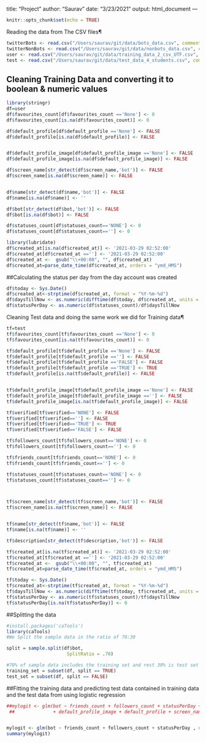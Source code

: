 title: "Project"
author: "Saurav"
date: "3/23/2021"
output: html_document
---

```r
knitr::opts_chunk$set(echo = TRUE)
```

Reading the data from The CSV files¶

```r

twitterBots <- read.csv("/Users/saurav/git/data/bots_data.csv", comment.char="#")
twitterNonBots <- read.csv("/Users/saurav/git/data/nonbots_data.csv", comment.char="#")
user <- read.csv("/Users/saurav/git/data/training_data_2_csv_UTF.csv", comment.char="#")
test <- read.csv("/Users/saurav/git/data/test_data_4_students.csv", comment.char="#")

```

## Cleaning Training Data and converting it to boolean & numeric values


```r
library(stringr)
df=user
df$favourites_count[df$favourites_count =='None'] <- 0
df$favourites_count[is.na(df$favourites_count)] <- 0

df$default_profile[df$default_profile =='None'] <- FALSE
df$default_profile[is.na(df$default_profile)] <- FALSE


df$default_profile_image[df$default_profile_image =='None'] <- FALSE
df$default_profile_image[is.na(df$default_profile_image)] <- FALSE

df$screen_name[str_detect(df$screen_name,'bot')] <- FALSE
df$screen_name[is.na(df$screen_name)] <- FALSE


df$name[str_detect(df$name,'bot')] <- FALSE
df$name[is.na(df$name)] <- ''

df$bot[str_detect(df$bot,'bot')] <- FALSE
df$bot[is.na(df$bot)] <- FALSE

df$statuses_count[df$statuses_count=='NONE'] <- 0
df$statuses_count[df$statuses_count==''] <- 0

library(lubridate)
df$created_at[is.na(df$created_at)] <- '2021-03-29 02:52:00'
df$created_at[df$created_at ==''] <- '2021-03-29 02:52:00'
df$created_at <-  gsub("\\+00:00", "", df$created_at)
df$created_at=parse_date_time(df$created_at, orders = "ymd_HMS")
```
##Calculating the status per day from the day account was created

```r

df$today <- Sys.Date()
df$created_at<-strptime(df$created_at, format = "%Y-%m-%d")
df$daysTillNow <- as.numeric(difftime(df$today, df$created_at, units = "days"))
df$statusPerDay <- as.numeric(df$statuses_count)/df$daysTillNow
```

Cleaning Test data and doing the same work we did for Training data¶

```r
tf=test
tf$favourites_count[tf$favourites_count =='None'] <- 0
tf$favourites_count[is.na(tf$favourites_count)] <- 0

tf$default_profile[tf$default_profile =='None'] <- FALSE
tf$default_profile[tf$default_profile ==''] <- FALSE
tf$default_profile[tf$default_profile =='FALSE'] <- FALSE
tf$default_profile[tf$default_profile =='TRUE'] <- TRUE
tf$default_profile[is.na(tf$default_profile)] <- FALSE


tf$default_profile_image[tf$default_profile_image =='None'] <- FALSE
tf$default_profile_image[tf$default_profile_image ==''] <- FALSE
tf$default_profile_image[is.na(tf$default_profile_image)] <- FALSE

tf$verified[tf$verified=='NONE'] <- FALSE
tf$verified[tf$verified==''] <- FALSE
tf$verified[tf$verified=='TRUE'] <- TRUE
tf$verified[tf$verified=='FALSE'] <- FALSE

tf$followers_count[tf$followers_count=='NONE'] <- 0
tf$followers_count[tf$followers_count==''] <- 0

tf$friends_count[tf$friends_count=='NONE'] <- 0
tf$friends_count[tf$friends_count==''] <- 0

tf$statuses_count[tf$statuses_count=='NONE'] <- 0
tf$statuses_count[tf$statuses_count==''] <- 0



tf$screen_name[str_detect(tf$screen_name,'bot')] <- FALSE
tf$screen_name[is.na(tf$screen_name)] <- FALSE


tf$name[str_detect(tf$name,'bot')] <- FALSE
tf$name[is.na(tf$name)] <- ''

tf$description[str_detect(tf$description,'bot')] <- FALSE

tf$created_at[is.na(tf$created_at)] <- '2021-03-29 02:52:00'
tf$created_at[tf$created_at ==''] <- '2021-03-29 02:52:00'
tf$created_at <-  gsub("\\+00:00", "", tf$created_at)
tf$created_at=parse_date_time(tf$created_at, orders = "ymd_HMS")

tf$today <- Sys.Date()
tf$created_at<-strptime(tf$created_at, format = "%Y-%m-%d")
tf$daysTillNow <- as.numeric(difftime(tf$today, tf$created_at, units = "days"))
tf$statusPerDay <- as.numeric(tf$statuses_count)/tf$daysTillNow
tf$statusPerDay[is.na(tf$statusPerDay)] <- 0


```

  


##Splitting the data

```r
#install.packages('caTools')
library(caTools)
#We Split the sample data in the ratio of 70:30

split = sample.split(df$bot,
                      SplitRatio = .70)

#70% of sample data includes the training set and rest 30% is test set
training_set = subset(df, split == TRUE)
test_set = subset(df, split == FALSE)
```




##Fitting the training data and predicting test data contained in training data and the test data from using logistic regression
```r

##mylogit <- glm(bot ~ friends_count + followers_count + statusPerDay + verified + favourites_count  + description
 ##              + default_profile_image + default_profile + screen_name + name, data = training_set, family = "binomial")


mylogit <- glm(bot ~ friends_count + followers_count + statusPerDay , data = training_set, family = "binomial")
summary(mylogit)


```

